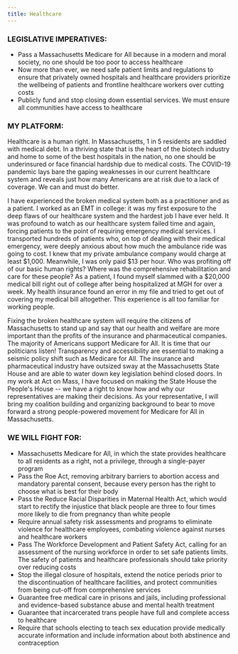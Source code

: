 ```yaml
---
title: Healthcare
---
```



### LEGISLATIVE IMPERATIVES:

-   Pass a Massachusetts Medicare for All because in a modern and moral society, no one should be too poor to access healthcare
-   Now more than ever, we need safe patient limits and regulations to ensure that privately owned hospitals and healthcare providers prioritize the wellbeing of patients and frontline healthcare workers over cutting costs
-   Publicly fund and stop closing down essential services. We must ensure all communities have access to healthcare

### MY PLATFORM:

Healthcare is a human right. In Massachusetts, 1 in 5 residents are saddled with medical debt. In a thriving state that is the heart of the biotech industry and home to some of the best hospitals in the nation, no one should be underinsured or face financial hardship due to medical costs. The COVID-19 pandemic lays bare the gaping weaknesses in our current healthcare system and reveals just how many Americans are at risk due to a lack of coverage. We can and must do better.

I have experienced the broken medical system both as a practitioner and as a patient. I worked as an EMT in college: it was my first exposure to the deep flaws of our healthcare system and the hardest job I have ever held. It was profound to watch as our healthcare system failed time and again, forcing patients to the point of requiring emergency medical services. I transported hundreds of patients who, on top of dealing with their medical emergency, were deeply anxious about how much the ambulance ride was going to cost. I knew that my private ambulance company would charge at least $1,000. Meanwhile, I was only paid $13 per hour. Who was profiting off of our basic human rights? Where was the comprehensive rehabilitation and care for these people? As a patient, I found myself slammed with a $20,000 medical bill right out of college after being hospitalized at MGH for over a week. My health insurance found an error in my file and tried to get out of covering my medical bill altogether. This experience is all too familiar for working people.

Fixing the broken healthcare system will require the citizens of Massachusetts to stand up and say that our health and welfare are more important than the profits of the insurance and pharmaceutical companies. The majority of Americans support Medicare for All. It is time that our politicians listen! Transparency and accessibility are essential to making a seismic policy shift such as Medicare for All. The insurance and pharmaceutical industry have outsized sway at the Massachusetts State House and are able to water down key legislation behind closed doors. In my work at Act on Mass, I have focused on making the State House the People's House -- we have a right to know how and why our representatives are making their decisions. As your representative, I will bring my coalition building and organizing background to bear to move forward a strong people-powered movement for Medicare for All in Massachusetts. 

### WE WILL FIGHT FOR:

-   Massachusetts Medicare for All, in which the state provides healthcare to all residents as a right, not a privilege, through a single-payer program
-   Pass the Roe Act, removing arbitrary barriers to abortion access and mandatory parental consent, because every person has the right to choose what is best for their body
-   Pass the Reduce Racial Disparities in Maternal Health Act, which would start to rectify the injustice that black people are three to four times more likely to die from pregnancy than white people
-   Require annual safety risk assessments and programs to eliminate violence for healthcare employees, combating violence against nurses and healthcare workers 
-   Pass The Workforce Development and Patient Safety Act, calling for an assessment of the nursing workforce in order to set safe patients limits. The safety of patients and healthcare professionals should take priority over reducing costs 
-   Stop the illegal closure of hospitals, extend the notice periods prior to the discontinuation of healthcare facilities, and protect communities from being cut-off from comprehensive services
-   Guarantee free medical care in prisons and jails, including professional and evidence-based substance abuse and mental health treatment
-   Guarantee that incarcerated trans people have full and complete access to healthcare 
-   Require that schools electing to teach sex education provide medically accurate information and include information about both abstinence and contraception
